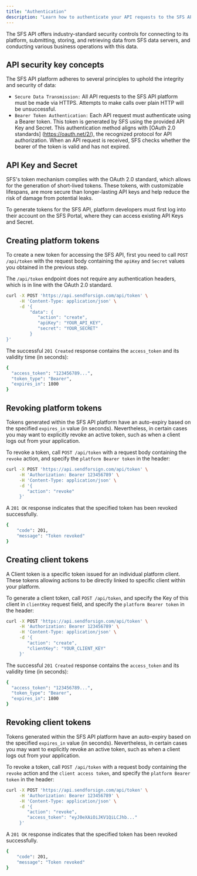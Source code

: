 ```yaml
---
title: "Authentication"
description: "Learn how to authenticate your API requests to the SFS API platform."
---
```


The SFS API offers industry-standard security controls for connecting to its platform, submitting, storing, 
and retrieving data from SFS data servers, and conducting various business operations with this data.

## API security key concepts

The SFS API platform adheres to several principles to uphold the integrity and security of data:

- `Secure Data Transmission:` All API requests to the SFS API platform must be made via HTTPS. Attempts to make 
calls over plain HTTP will be unsuccessful.
- `Bearer Token Authentication:` Each API request must authenticate using a Bearer token. This token is generated by 
SFS using the provided API Key and Secret. This authentication method aligns with [OAuth 2.0 standards] (https://oauth.net/2/), 
the recognized protocol for API authorization. When an API request is received, 
SFS checks whether the bearer of the token is valid and has not expired.

## API Key and Secret

SFS's token mechanism complies with the OAuth 2.0 standard, which allows for the generation of short-lived tokens. 
These tokens, with customizable lifespans, are more secure than longer-lasting API keys and help reduce the risk of 
damage from potential leaks.

To generate tokens for the SFS API, platform developers must first log into their account on the SFS Portal, where 
they can access existing API Keys and Secret.

## Creating platform tokens

To create a new token for accessing the SFS API, first you need to call `POST /api/token` with the request body 
containing the `apiKey` and `Secret` values you obtained in the previous step.

The `/api/token` endpoint does not require any authentication headers, which is in line with the OAuth 2.0 standard. 

```bash cURL
curl -X POST 'https://api.sendforsign.com/api/token' \
     -H 'Content-Type: application/json' \
     -d '{
         "data": {
            "action": "create",
            "apiKey": "YOUR_API_KEY",
            "secret": "YOUR_SECRET"
         }
}'
```

The successful `201 Created` response contains the `access_token` and its validity time (in seconds):

```bash JSON
{
  "access_token": "123456789...",
  "token_type": "Bearer",
  "expires_in": 1800
}
```

## Revoking platform tokens

Tokens generated within the SFS API platform have an auto-expiry based on the specified `expires_in` value 
(in seconds). Nevertheless, in certain cases you may want to explicitly revoke an active token, such as when 
a client logs out from your application.

To revoke a token, call `POST /api/token` with a request body containing the `revoke` action, and specify the 
`platform Bearer token` in the header:

```bash cURL
curl -X POST 'https://api.sendforsign.com/api/token' \
     -H 'Authorization: Bearer 123456789' \
     -H 'Content-Type: application/json' \
     -d '{
        "action": "revoke"
     }'
```

A `201 OK` response indicates that the specified token has been revoked successfully.

```bash JSON
{
    "code": 201,
    "message": "Token revoked"
}
```

## Creating client tokens

A Client token is a specific token issued for an individual platform client. 
These tokens allowing actions to be directly linked to specific client within your platform.

To generate a client token, call `POST /api/token`, and specify the Key of this client in `clientKey` request field,
and specify the `platform Bearer token` in the header:

```bash cURL
curl -X POST 'https://api.sendforsign.com/api/token' \
     -H 'Authorization: Bearer 123456789' \
     -H 'Content-Type: application/json' \
     -d '{
        "action": "create",
        "clientKey": "YOUR_CLIENT_KEY"
     }'
```

The successful `201 Created` response contains the `access_token` and its validity time (in seconds):

```bash JSON
{
  "access_token": "123456789...",
  "token_type": "Bearer",
  "expires_in": 1800
}
```

## Revoking client tokens

Tokens generated within the SFS API platform have an auto-expiry based on the specified `expires_in` value 
(in seconds). Nevertheless, in certain cases you may want to explicitly revoke an active token, such as when 
a client logs out from your application.

To revoke a token, call `POST /api/token` with a request body containing the `revoke` action and the `client access token`,
and specify the `platform Bearer token` in the header:

```bash cURL
curl -X POST 'https://api.sendforsign.com/api/token' \
     -H 'Authorization: Bearer 123456789' \
     -H 'Content-Type: application/json' \
     -d '{
        "action": "revoke",
        "access_token": "eyJ0eXAiOiJKV1QiLCJhb..."
     }'
```

A `201 OK` response indicates that the specified token has been revoked successfully.

```bash JSON
{
    "code": 201,
    "message": "Token revoked"
}
```
